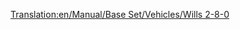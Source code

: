 [[Translation:en/Manual/Base Set/Vehicles/Wills 2-8-0]]
{{en/Trains|Image=[[File:en/Wills280.png]]
|Cost=£16,406 ($32.812)
|Speed=88 km/h (55 mph)
|Weight=145 t
|Power=1,100 hp (820 kW)
|Annual=£2,132 ($4.264)
|Designed=1945
|Lifespan=21
|Capacity=N/A
|Description=The only steam locomotive in the sub-arctic and sub-tropical climates. 2-8-0 represents the wheel arrangement of two leading wheels on one axle, eight powered and coupled driving wheels on four axles, and no trailing wheels.
|Real-life=Various 2-8-0 trains exist. Which one the Transport Tycoon version is based on is at this moment not certain, however, it [https://en.wikipedia.org/wiki/2-8-0#United_States bears resemblance to various 2-8-0 locomotives popular in North America] as well as 2-8-0 locomotive models built en masse by the [https://en.wikipedia.org/wiki/WD_Austerity_2-8-0 UK in World War II] and the [https://en.wikipedia.org/wiki/Victorian_Railways_J_class J] and [https://en.wikipedia.org/wiki/Victorian_Railways_K_class K] classes of locomotives used by the Australian state of Victoria.<br/>
Some 2-8-0: [http://www.lner.info/locos/O/o.shtml] [http://www.lner.info/locos/P/p.shtml]
}}